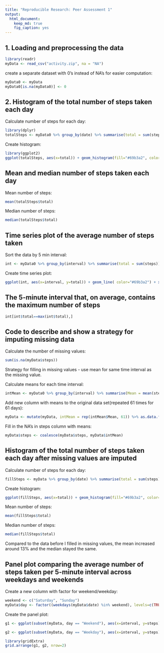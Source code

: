 ```yaml
---
title: "Reproducible Research: Peer Assessment 1"
output: 
  html_document:
    keep_md: true
    fig_caption: yes
---
```



## 1. Loading and preprocessing the data

```r
library(readr)
myData <- read_csv("activity.zip", na = "NA")
```

create a separate dataset with 0's instead of NA's for easier computation:
```r
myData0 <- myData
myData0[is.na(myData0)] <- 0
```

## 2. Histogram of the total number of steps taken each day

Calculate number of steps for each day:
```r
library(dplyr)
totalSteps <- myData0 %>% group_by(date) %>% summarise(total = sum(steps))
```

Create histogram:
```R
library(ggplot2)
ggplot(totalSteps, aes(x=total)) + geom_histogram(fill="#69b3a2", color="#e9ecef", alpha=0.9) + xlab("Total Number of Steps") + ylab("")
```

## Mean and median number of steps taken each day

Mean number of steps:
```r
mean(totalSteps$total)
```
Median number of steps:
```R
median(totalSteps$total)
```

## Time series plot of the average number of steps taken

Sort the data by 5 min interval:
```r
int <- myData0 %>% group_by(interval) %>% summarise(total = sum(steps)) %>% as.data.frame(int)
```

Create time series plot:
```r
ggplot(int, aes(x=interval, y=total)) + geom_line( color="#69b3a2") + xlab("5 min Interval")+ylab("Total Number of Steps")
```

## The 5-minute interval that, on average, contains the maximum number of steps

```r
int[int$total==max(int$total),]
```

## Code to describe and show a strategy for imputing missing data

Calculate the number of missing values:
```r
sum(is.na(myData$steps))
```

Strategy for filling in missing values - use mean for same time interval as the missing value.

Calculate means for each time interval:
```r
intMean <- myData0 %>% group_by(interval) %>% summarise(Mean = mean(steps))
```

Add new column with means to the original data set(repeated 61 times for 61 days):
```r
myData <- mutate(myData, intMean = rep(intMean$Mean, 61)) %>% as.data.frame(myData)
```

Fill in the NA's in steps column with means:
```r
myData$steps <- coalesce(myData$steps, myData$intMean)
```

## Histogram of the total number of steps taken each day after missing values are imputed

Calculate number of steps for each day:
```r
fillSteps <- myData %>% group_by(date) %>% summarise(total = sum(steps))
```

Create histogram:
```R
ggplot(fillSteps, aes(x=total)) + geom_histogram(fill="#69b3a2", color="#e9ecef", alpha=0.9) + xlab("Total Number of Steps") + ylab("")
```

Mean number of steps:
```r
mean(fillSteps$total)
```
Median number of steps:
```R
median(fillSteps$total)
```

Compared to the data before I filled in missing values, the mean increased around 13% and the median stayed the same.

## Panel plot comparing the average number of steps taken per 5-minute interval across weekdays and weekends

Create a new column with factor for weekend/weekday:
```r
weekend <- c("Saturday", "Sunday")
myData$day <- factor((weekdays(myData$date) %in% weekend), levels=c(TRUE, FALSE), labels=c("Weekend", "Weekday"))
```

Create the panel plot:
```r
g1 <- ggplot(subset(myData, day == "Weekend"), aes(x=interval, y=steps)) + geom_line( color="#69b3a2") + xlab("Weekend")+ylab("Total Number of Steps")

g2 <- ggplot(subset(myData, day == "Weekday"), aes(x=interval, y=steps)) + geom_line( color="#69b3a2") + xlab("Weekdays")+ylab("Total Number of Steps")

library(gridExtra)
grid.arrange(g1, g2, nrow=2)
```
